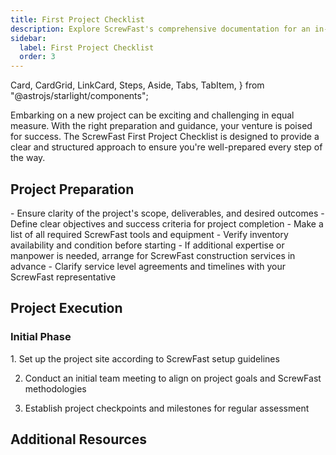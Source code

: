 ```yaml
---
title: First Project Checklist
description: Explore ScrewFast's comprehensive documentation for an in-depth look at our premium tools and construction services. 
sidebar:
  label: First Project Checklist
  order: 3
---
```

  Card,
  CardGrid,
  LinkCard,
  Steps,
  Aside,
  Tabs,
  TabItem,
} from "@astrojs/starlight/components";

Embarking on a new project can be exciting and challenging in equal measure. With the right preparation and guidance, your venture is poised for success. The ScrewFast First Project Checklist is designed to provide a clear and structured approach to ensure you're well-prepared every step of the way.

## Project Preparation

<CardGrid>
  <Card title="Scope and Objectives">
    - Ensure clarity of the project's scope, deliverables, and desired outcomes
    - Define clear objectives and success criteria for project completion
  </Card>
  <Card title="Tools and Equipment">
    - Make a list of all required ScrewFast tools and equipment
    - Verify inventory availability and condition before starting
  </Card>
  <Card title="Arranging Services">
    - If additional expertise or manpower is needed, arrange for ScrewFast construction services in advance
    - Clarify service level agreements and timelines with your ScrewFast representative
  </Card>
</CardGrid>

## Project Execution
### Initial Phase
<Steps>
1. Set up the project site according to ScrewFast setup guidelines

2. Conduct an initial team meeting to align on project goals and ScrewFast methodologies

3. Establish project checkpoints and milestones for regular assessment
</Steps>


## Additional Resources
<CardGrid>
<LinkCard
  title="Detailed Guides"
  description="Access in-depth documentation and user manuals for ScrewFast tools and services."
  href="/guides/getting-started"
/>
<LinkCard
  title="Support Contacts"
  description="Keep handy the contact details for ScrewFast support, available for assistance throughout your project."
  href="/guides/getting-started"
/>
<LinkCard
  title="Advanced Learning"
  description="Explore further educational resources provided by ScrewFast to refine your skills and knowledge base."
  href="/guides/getting-started"
/>
</CardGrid>